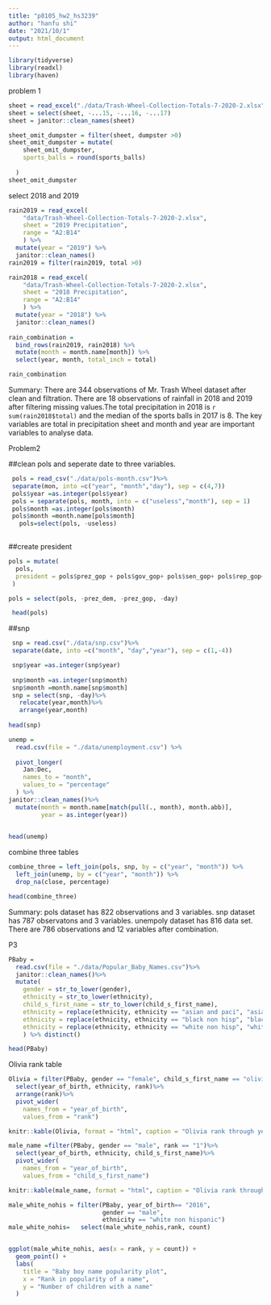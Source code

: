 ```yaml
---
title: "p8105_hw2_hs3239"
author: "hanfu shi"
date: "2021/10/1"
output: html_document
---
```


```r
library(tidyverse)
library(readxl)
library(haven)

```

problem 1
```r
sheet = read_excel("./data/Trash-Wheel-Collection-Totals-7-2020-2.xlsx", na = c("",  "."),sheet = "Mr. Trash Wheel")
sheet = select(sheet, -...15, -...16, -...17)
sheet = janitor::clean_names(sheet)

sheet_omit_dumpster = filter(sheet, dumpster >0)
sheet_omit_dumpster = mutate(
    sheet_omit_dumpster,
    sports_balls = round(sports_balls)
    
  )
sheet_omit_dumpster
```

select 2018 and 2019

```r
rain2019 = read_excel(
    "data/Trash-Wheel-Collection-Totals-7-2020-2.xlsx",
    sheet = "2019 Precipitation",
    range = "A2:B14"
    ) %>%
  mutate(year = "2019") %>% 
  janitor::clean_names()
rain2019 = filter(rain2019, total >0)

rain2018 = read_excel(
    "data/Trash-Wheel-Collection-Totals-7-2020-2.xlsx",
    sheet = "2018 Precipitation",
    range = "A2:B14"
    ) %>%
  mutate(year = "2018") %>% 
  janitor::clean_names()
  
rain_combination = 
  bind_rows(rain2019, rain2018) %>%
  mutate(month = month.name[month]) %>% 
  select(year, month, total_inch = total)

rain_combination

```
Summary: There are 344 observations of Mr. Trash Wheel dataset after clean and 
filtration. There are 18 observations of rainfall in 2018 and 2019  after filtering missing values.The total precipitation in 2018 is               `r sum(rain2018$total) ` and the median of the sports balls in 2017 is 8. The key variables are total in precipitation sheet and month and year are important variables to analyse data.


Problem2

##clean pols and seperate date to three variables.
```r
 pols = read_csv("./data/pols-month.csv")%>%
 separate(mon, into =c("year", "month","day"), sep = c(4,7))
 pols$year =as.integer(pols$year)
 pols = separate(pols, month, into = c("useless","month"), sep = 1)
 pols$month =as.integer(pols$month)
 pols$month =month.name[pols$month]
   pols=select(pols, -useless)
 

```

##create president
```r
pols = mutate(
  pols, 
  president = pols$prez_gop + pols$gov_gop+ pols$sen_gop+ pols$rep_gop+ pols$prez_dem+ pols$gov_dem+pols$sen_dem+pols$rep_dem
 )

pols = select(pols, -prez_dem, -prez_gop, -day)

 head(pols)
```

##snp
```r
 snp = read.csv("./data/snp.csv")%>%
 separate(date, into =c("month", "day","year"), sep = c(1,-4))

 snp$year =as.integer(snp$year)
 
 snp$month =as.integer(snp$month)
 snp$month =month.name[snp$month]
 snp = select(snp, -day)%>%
   relocate(year,month)%>%
   arrange(year,month)
 
head(snp)
```


```r
unemp = 
  read.csv(file = "./data/unemployment.csv") %>%
  
  pivot_longer(
    Jan:Dec,
    names_to = "month",
    values_to = "percentage"
  ) %>%
janitor::clean_names()%>%
  mutate(month = month.name[match(pull(., month), month.abb)],
         year = as.integer(year)) 
 

head(unemp)

```


combine three tables

```r
combine_three = left_join(pols, snp, by = c("year", "month")) %>% 
  left_join(unemp, by = c("year", "month")) %>% 
  drop_na(close, percentage)

head(combine_three)
```
Summary: pols dataset has 822 observations and 3 variables. snp dataset has 787 observatons and 3 variables. unempoly dataset has 816 data set. There are
786 observations and 12 variables after combination. 


P3

```r
PBaby = 
  read.csv(file = "./data/Popular_Baby_Names.csv")%>%
  janitor::clean_names()%>%
  mutate(
    gender = str_to_lower(gender),
    ethnicity = str_to_lower(ethnicity),
    child_s_first_name = str_to_lower(child_s_first_name),
    ethnicity = replace(ethnicity, ethnicity == "asian and paci", "asian and pacific islander"),
    ethnicity = replace(ethnicity, ethnicity == "black non hisp", "black non hispanic"),
    ethnicity = replace(ethnicity, ethnicity == "white non hisp", "white non hispanic")
    ) %>% distinct()

head(PBaby)
```

Olivia rank table
```r
Olivia = filter(PBaby, gender == "female", child_s_first_name == "olivia")%>%
  select(year_of_birth, ethnicity, rank)%>%
  arrange(rank)%>% 
  pivot_wider(
    names_from = "year_of_birth", 
    values_from = "rank")

knitr::kable(Olivia, format = "html", caption = "Olivia rank through years")


```


```r
male_name =filter(PBaby, gender == "male", rank == "1")%>%
  select(year_of_birth, ethnicity, child_s_first_name)%>%
  pivot_wider(
    names_from = "year_of_birth", 
    values_from = "child_s_first_name")

knitr::kable(male_name, format = "html", caption = "Olivia rank through years")


```



```r
male_white_nohis = filter(PBaby, year_of_birth== "2016",
                          gender == "male",
                          ethnicity == "white non hispanic") 
male_white_nohis=   select(male_white_nohis,rank, count)


ggplot(male_white_nohis, aes(x = rank, y = count)) + 
  geom_point() +
  labs(
    title = "Baby boy name popularity plot",
    x = "Rank in popularity of a name",
    y = "Number of children with a name"
  )
```

